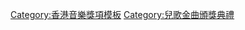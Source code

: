 {{Navbox
|name  = 兒歌金曲頒獎典禮最受歡迎兒歌男歌手
|title = [[兒歌金曲頒獎典禮]]最受歡迎兒歌男歌手
|titlestyle = background: #F0FFF0
|groupstyle = background: #F0FFF0
|group1 = 1990年代
|list1 = {{nowrap begin}}
1997 [[古巨基]] 
{{nowrap end}}
|group2 = 2000年代
|list2 = {{nowrap begin}}
2000 [[鄭伊健]] 
{{nowrap end}}
}}<noinclude>
[[Category:香港音樂獎項模板]]
[[Category:兒歌金曲頒獎典禮]]
</noinclude>